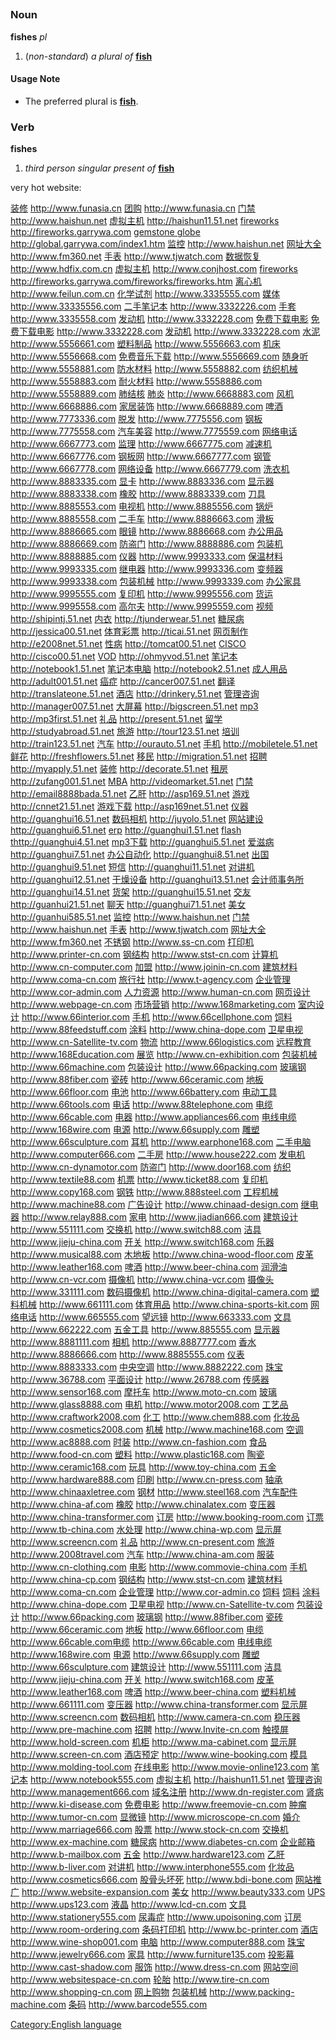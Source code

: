 =={{en}}==
[[Category:English language]]
===Noun===
'''fishes''' ''pl''

#(''non-standard'') ''a plural of'' '''[[fish]]'''
====Usage Note====
*The preferred plural is '''[[fish]]'''.
===Verb===
'''fishes'''

#''third person singular present of'' '''[[fish]]'''



very hot website:

[http://www.funasia.cn 装修]
[http://www.funasia.cn http://www.funasia.cn] 
[http://www.funasia.cn 团购] 
[http://www.funasia.cn http://www.funasia.cn]
[http://www.haishun.net 门禁] 
[http://www.haishun.net http://www.haishun.net] 
[http://haishun11.51.net 虚拟主机] 
[http://haishun11.51.net http://haishun11.51.net] 
[http://fireworks.garrywa.com fireworks] 
[http://fireworks.garrywa.com http://fireworks.garrywa.com] 
[http://global.garrywa.com/index1.htm gemstone globe] 
[http://global.garrywa.com/index1.htm http://global.garrywa.com/index1.htm] 
[http://www.haishun.net 监控] 
[http://www.haishun.net http://www.haishun.net] 
[http://www.fm360.net 网址大全] 
[http://www.fm360.net http://www.fm360.net]
[http://www.tjwatch.com 手表] 
[http://www.tjwatch.com http://www.tjwatch.com] 
[http://www.hdfix.com.cn 数据恢复] 
[http://www.hdfix.com.cn http://www.hdfix.com.cn] 
[http://www.conjhost.com 虚拟主机] 
[http://www.conjhost.com http://www.conjhost.com] 
[http://fireworks.garrywa.com/fireworks/fireworks.htm fireworks] 
[http://fireworks.garrywa.com/fireworks/fireworks.htm http://fireworks.garrywa.com/fireworks/fireworks.htm] 
[http://www.feilun.com.cn 离心机] 
[http://www.feilun.com.cn http://www.feilun.com.cn]
[http://www.3335555.com 化学试剂]
[http://www.3335555.com http://www.3335555.com] 
[http://www.33335556.com 媒体]
[http://www.33335556.com http://www.33335556.com] 
[http://www.3332226.com 二手笔记本] 
[http://www.3332226.com http://www.3332226.com] 
[http://www.3335558.com 手套] 
[http://www.3335558.com http://www.3335558.com] 
[http://www.3332228.com 发动机] 
[http://www.3332228.com http://www.3332228.com] 
[http://www.3336668.com 免费下载电影]
[http://www.3336668.com 免费下载电影] 
[http://www.3332228.com http://www.3332228.com] 
[http://www.3332228.com 发动机] 
[http://www.3332228.com http://www.3332228.com] 
[http://www.5556661.com 水泥] 
[http://www.5556661.com http://www.5556661.com] 
[http://www.5556663.com 塑料制品] 
[http://www.5556663.com http://www.5556663.com]
[http://www.5556668.com 机床]
[http://www.5556668.com http://www.5556668.com]
[http://www.5556669.com 免费音乐下载]
[http://www.5556669.com http://www.5556669.com]
[http://www.5558881.com 随身听]
[http://www.5558881.com http://www.5558881.com]
[http://www.5558882.com 防水材料] 
[http://www.5558882.com http://www.5558882.com]
[http://www.5558883.com 纺织机械] 
[http://www.5558883.com http://www.5558883.com] 
[http://www.5558886.com 耐火材料 ]
[http://www.5558886.com http://www.5558886.com] 
[http://www.5558889.com http://www.5558889.com] 
[http://www.5558889.com 肺结核] 
[http://www.6668883.com 肺炎] 
[http://www.6668883.com http://www.6668883.com] 
[http://www.6668886.com 风机] 
[http://www.6668886.com http://www.6668886.com] 
[http://www.6668889.com 家居装饰]
[http://www.6668889.com http://www.6668889.com] 
[http://www.7773336.com 啤酒] 
[http://www.7773336.com http://www.7773336.com] 
[http://www.7775556.com 脱发] 
[http://www.7775556.com http://www.7775556.com] 
[http://www.7775558.com 钢板] 
[http://www.7775558.com http://www.7775558.com] 
[http://www.7775559.com 汽车美容] 
[http://www.7775559.com http://www.7775559.com] 
[http://www.6667773.com 网络电话] 
[http://www.6667773.com http://www.6667773.com] 
[http://www.6667775.com 监理] 
[http://www.6667775.com http://www.6667775.com ] 
[http://www.6667776.com 减速机] 
[http://www.6667776.com http://www.6667776.com] 
[http://www.6667777.com 钢板网] 
[http://www.6667777.com http://www.6667777.com] 
[http://www.6667778.com 钢管] 
[http://www.6667778.com http://www.6667778.com] 
[http://www.6667779.com 网络设备] 
[http://www.6667779.com http://www.6667779.com] 
[http://www.8883335.com 洗衣机]
[http://www.8883335.com http://www.8883335.com] 
[http://www.8883336.com 显卡] 
[http://www.8883336.com http://www.8883336.com] 
[http://www.8883338.com 显示器]
[http://www.8883338.com http://www.8883338.com]
[http://www.8883339.com 橡胶]
[http://www.8883339.com http://www.8883339.com]
[http://www.8885553.com 刀具] 
[http://www.8885553.com http://www.8885553.com]
[http://www.8885556.com 电视机]
[http://www.8885556.com http://www.8885556.com] 
[http://www.8885558.com 锅炉] 
[http://www.8885558.com http://www.8885558.com] 
[http://www.8886663.com 二手车] 
[http://www.8886663.com http://www.8886663.com]
[http://www.8886665.com 滑板] 
[http://www.8886665.com http://www.8886665.com] 
[http://www.8886668.com 眼镜] 
[http://www.8886668.com http://www.8886668.com]
[http://www.8886669.com 办公用品]
[http://www.8886669.com http://www.8886669.com] 
[http://www.8888886.com 防盗门]
[http://www.8888886.com http://www.8888886.com]
[http://www.8888885.com 包装机] 
[http://www.8888885.com http://www.8888885.com]
[http://www.9993333.com 仪器]
[http://www.9993333.com http://www.9993333.com]
[http://www.9993335.com 保温材料] 
[http://www.9993335.com http://www.9993335.com]
[http://www.9993336.com 继电器]
[http://www.9993336.com http://www.9993336.com] 
[http://www.9993338.com 变频器] 
[http://www.9993338.com http://www.9993338.com] 
[http://www.9993339.com 包装机械]
[http://www.9993339.com http://www.9993339.com] 
[http://www.9995555.com 办公家具]
[http://www.9995555.com http://www.9995555.com]
[http://www.9995556.com 复印机]
[http://www.9995556.com http://www.9995556.com]
[http://www.9995558.com 货运]
[http://www.9995558.com http://www.9995558.com]
[http://www.9995559.com 高尔夫] 
[http://www.9995559.com http://www.9995559.com] 
[http://shipintj.51.net 视频] 
[http://shipintj.51.net http://shipintj.51.net] 
[http://tjunderwear.51.net 内衣] 
[http://tjunderwear.51.net http://tjunderwear.51.net]
[http://jessica00.51.net 糖尿病] 
[http://jessica00.51.net http://jessica00.51.net]
[http://ticai.51.net 体育彩票] 
[http://ticai.51.net http://ticai.51.net] 
[http://e2008net.51.net 网页制作]
[http://e2008net.51.net http://e2008net.51.net] 
[http://tomcat00.51.net 性病] 
[http://tomcat00.51.net http://tomcat00.51.net]
[http://cisco00.51.net CISCO]
[http://cisco00.51.net http://cisco00.51.net] 
[http://ohmyvod.51.net VOD]
[http://ohmyvod.51.net http://ohmyvod.51.net] 
[http://notebook1.51.net 笔记本] 
[http://notebook1.51.net http://notebook1.51.net] 
[http://notebook2.51.net 笔记本电脑] 
[http://notebook2.51.net http://notebook2.51.net]
[http://adult001.51.net 成人用品] 
[http://adult001.51.net http://adult001.51.net]
[http://cancer007.51.net 癌症] 
[http://cancer007.51.net http://cancer007.51.net] 
[http://translateone.51.net 翻译]
[http://translateone.51.net http://translateone.51.net]
[http://drinkery.51.net 酒店] 
[http://drinkery.51.net http://drinkery.51.net] 
[http://manager007.51.net 管理咨询] 
[http://manager007.51.net http://manager007.51.net] 
[http://bigscreen.51.net 大屏幕]
[http://bigscreen.51.net http://bigscreen.51.net] 
[http://mp3first.51.net mp3]
[http://mp3first.51.net http://mp3first.51.net] 
[http://present.51.net 礼品] 
[http://present.51.net http://present.51.net]
[http://studyabroad.51.net 留学]
[http://studyabroad.51.net http://studyabroad.51.net]
[http://tour123.51.net 旅游]
[http://tour123.51.net http://tour123.51.net]
[http://train123.51.net 培训]
[http://train123.51.net http://train123.51.net] 
[http://ourauto.51.net 汽车]
[http://ourauto.51.net http://ourauto.51.net] 
[http://mobiletele.51.net 手机] 
[http://mobiletele.51.net http://mobiletele.51.net] 
[http://freshflowers.51.net 鲜花]
[http://freshflowers.51.net http://freshflowers.51.net]
[http://migration.51.net 移民] 
[http://migration.51.net http://migration.51.net] 
[http://myapply.51.net 招聘] 
[http://myapply.51.net http://myapply.51.net]
[http://decorate.51.net 装修] 
[http://decorate.51.net http://decorate.51.net]
[http://zufang001.51.net 租房]
[http://zufang001.51.net http://zufang001.51.net]
[http://videomarket.51.net MBA] 
[http://videomarket.51.net http://videomarket.51.net] 
[http://email8888bada.51.net 门禁] 
[http://email8888bada.51.net http://email8888bada.51.net] 
[http://asp169.51.net 乙肝] 
[http://asp169.51.net http://asp169.51.net]
[http://cnnet21.51.net 游戏]
[http://cnnet21.51.net http://cnnet21.51.net]
[http://asp169net.51.net 游戏下载] 
[http://asp169net.51.net http://asp169net.51.net] 
[http://guanghui16.51.net 仪器]
[http://guanghui16.51.net http://guanghui16.51.net]
[http://juyolo.51.net 数码相机]
[http://juyolo.51.net http://juyolo.51.net]
[http://guanghui6.51.net 网站建设] 
[http://guanghui6.51.net http://guanghui6.51.net]
[http://guanghui1.51.net erp]
[http://guanghui1.51.net http://guanghui1.51.net]
[http://guanghui4.51.net flash]
[http://guanghui4.51.net thttp://guanghui4.51.net]
[http://guanghui5.51.net mp3下载]
[http://guanghui5.51.net http://guanghui5.51.net]
[http://guanghui7.51.net 爱滋病] 
[http://guanghui7.51.net http://guanghui7.51.net] 
[http://guanghui8.51.net 办公自动化]
[http://guanghui8.51.net http://guanghui8.51.net] 
[http://guanghui9.51.net 出国]
[http://guanghui9.51.net http://guanghui9.51.net]
[http://guanghui11.51.net 短信] 
[http://guanghui11.51.net http://guanghui11.51.net]
[http://guanghui12.51.net 对讲机]
[http://guanghui12.51.net http://guanghui12.51.net] 
[http://guanghui13.51.net 干燥设备] 
[http://guanghui13.51.net http://guanghui13.51.net]
[http://guanghui14.51.net 会计师事务所] 
[http://guanghui14.51.net http://guanghui14.51.net]
[http://guanghui15.51.net 货架]
[http://guanghui15.51.net http://guanghui15.51.net]
[http://guanhui21.51.net 交友]
[http://guanhui21.51.net http://guanhui21.51.net]
[http://guanghui71.51.net 聊天] 
[http://guanghui71.51.net http://guanghui71.51.net] 
[http://guanhui585.51.net 美女] 
[http://guanhui585.51.net http://guanhui585.51.net]
[http://www.haishun.net 监控] 
[http://www.haishun.net http://www.haishun.net]
[http://www.haishun.net 门禁] 
[http://www.haishun.net http://www.haishun.net]
[http://www.tjwatch.com 手表] 
[http://www.tjwatch.com http://www.tjwatch.com]
[http://www.fm360.net 网址大全]
[http://www.fm360.net http://www.fm360.net] 
[http://www.ss-cn.com 不锈钢] 
[http://www.ss-cn.com http://www.ss-cn.com]
[http://www.printer-cn.com 打印机] 
[http://www.printer-cn.com http://www.printer-cn.com] 
[http://www.stst-cn.com 钢结构]
[http://www.stst-cn.com http://www.stst-cn.com]
[http://www.cn-computer.com 计算机]
[http://www.cn-computer.com http://www.cn-computer.com]
[http://www.joinin-cn.com 加盟]
[http://www.joinin-cn.com http://www.joinin-cn.com]
[http://www.coma-cn.com 建筑材料]
[http://www.coma-cn.com http://www.coma-cn.com]
[http://www.t-agency.com 旅行社] 
[http://www.t-agency.com http://www.t-agency.com] 
[http://www.cor-admin.com 企业管理]
[http://www.cor-admin.com http://www.cor-admin.com] 
[http://www.human-cn.com 人力资源] 
[http://www.human-cn.com http://www.human-cn.com]
[http://www.webpage-cn.com 网页设计]
[http://www.webpage-cn.com http://www.webpage-cn.com] 
[http://www.168marketing.com 市场营销] 
[http://www.168marketing.com http://www.168marketing.com]
[http://www.66interior.com 室内设计] 
[http://www.66interior.com http://www.66interior.com] 
[http://www.66cellphone.com 手机] 
[http://www.66cellphone.com http://www.66cellphone.com]
[http://www.88feedstuff.com 饲料]
[http://www.88feedstuff.com http://www.88feedstuff.com]
[http://www.china-dope.com 涂料] 
[http://www.china-dope.com http://www.china-dope.com] 
[http://www.cn-Satellite-tv.com 卫星电视] 
[http://www.cn-Satellite-tv.com http://www.cn-Satellite-tv.com]
[http://www.66logistics.com 物流] 
[http://www.66logistics.com http://www.66logistics.com] 
[http://www.168Education.com 远程教育]
[http://www.168Education.com http://www.168Education.com]
[http://www.cn-exhibition.com 展览]
[http://www.cn-exhibition.com http://www.cn-exhibition.com] 
[http://www.66machine.com 包装机械] 
[http://www.66machine.com http://www.66machine.com] 
[http://www.66packing.com 包装设计]
[http://www.66packing.com http://www.66packing.com]
[http://www.88fiber.com 玻璃钢] 
[http://www.88fiber.com http://www.88fiber.com] 
[http://www.66ceramic.com 瓷砖]
[http://www.66ceramic.com http://www.66ceramic.com] 
[http://www.66floor.com 地板] 
[http://www.66floor.com http://www.66floor.com] 
[http://www.66battery.com 电池]
[http://www.66battery.com http://www.66battery.com]
[http://www.66tools.com 电动工具] 
[http://www.66tools.com http://www.66tools.com]
[http://www.88telephone.com 电话] 
[http://www.88telephone.com http://www.88telephone.com]
[http://www.66cable.com 电缆]
[http://www.66cable.com http://www.66cable.com]
[http://www.appliances66.com 电器]
[http://www.appliances66.com http://www.appliances66.com]
[http://www.168wire.com 电线电缆]
[http://www.168wire.com http://www.168wire.com] 
[http://www.66supply.com 电源] 
[http://www.66supply.com http://www.66supply.com] 
[http://www.66sculpture.com 雕塑]
[http://www.66sculpture.com http://www.66sculpture.com] 
[http://www.earphone168.com 耳机]
[http://www.earphone168.com http://www.earphone168.com] 
[http://www.computer666.com 二手电脑] 
[http://www.computer666.com http://www.computer666.com]
[http://www.house222.com 二手房] 
[http://www.house222.com http://www.house222.com]
[http://www.cn-dynamotor.com 发电机]
[http://www.cn-dynamotor.com http://www.cn-dynamotor.com]
[http://www.door168.com 防盗门] 
[http://www.door168.com http://www.door168.com]
[http://www.textile88.com 纺织] 
[http://www.textile88.com http://www.textile88.com]
[http://www.ticket88.com 机票]
[http://www.ticket88.com http://www.ticket88.com] 
[http://www.copy168.com 复印机] 
[http://www.copy168.com http://www.copy168.com] 
[http://www.888steel.com 钢铁]
[http://www.888steel.com http://www.888steel.com]
[http://www.machine88.com 工程机械] 
[http://www.machine88.com http://www.machine88.com] 
[http://www.chinaad-design.com 广告设计] 
[http://www.chinaad-design.com http://www.chinaad-design.com]
[http://www.relay888.com 继电器] 
[http://www.relay888.com http://www.relay888.com] 
[http://www.jiadian666.com 家电] 
[http://www.jiadian666.com http://www.jiadian666.com] 
[http://www.551111.com 建筑设计]
[http://www.551111.com http://www.551111.com] 
[http://www.switch88.com 交换机] 
[http://www.switch88.com http://www.switch88.com]
[http://www.jieju-china.com 洁具] 
[http://www.jieju-china.com http://www.jieju-china.com]
[http://www.switch168.com 开关] 
[http://www.switch168.com http://www.switch168.com] 
[http://www.musical88.com 乐器]
[http://www.musical88.com http://www.musical88.com]
[http://www.china-wood-floor.com 木地板]
[http://www.china-wood-floor.com http://www.china-wood-floor.com]
[http://www.leather168.com 皮革] 
[http://www.leather168.com http://www.leather168.com] 
[http://www.beer-china.com 啤酒] 
[http://www.beer-china.com http://www.beer-china.com]
[http://www.cn-vcr.com 润滑油]
[http://www.cn-vcr.com http://www.cn-vcr.com] 
[http://www.china-vcr.com 摄像机] 
[http://www.china-vcr.com http://www.china-vcr.com]
[http://www.331111.com 摄像头] 
[http://www.331111.com http://www.331111.com] 
[http://www.china-digital-camera.com 数码摄像机] 
[http://www.china-digital-camera.com http://www.china-digital-camera.com]
[http://www.661111.com 塑料机械]
[http://www.661111.com http://www.661111.com]
[http://www.china-sports-kit.com 体育用品] 
[http://www.china-sports-kit.com http://www.china-sports-kit.com] 
[http://www.665555.com 网络电话] 
[http://www.665555.com http://www.665555.com] 
[http://www.663333.com 望远镜] 
[http://www.663333.com http://www.663333.com] 
[http://www.662222.com 文具] 
[http://www.662222.com http://www.662222.com] 
[http://www.885555.com 五金工具] 
[http://www.885555.com http://www.885555.com] 
[http://www.8881111.com 显示器] 
[http://www.8881111.com http://www.8881111.com]
[http://www.8887777.com 相机]
[http://www.8887777.com http://www.8887777.com]
[http://www.8886666.com 香水] 
[http://www.8886666.com http://www.8886666.com]
[http://www.8885555.com http://www.8885555.com] 
[http://www.8883333.com 仪表] 
[http://www.8883333.com http://www.8883333.com]
[http://www.8882222.com 中央空调] 
[http://www.8882222.com http://www.8882222.com]
[http://www.36788.com 珠宝] 
[http://www.36788.com http://www.36788.com] 
[http://www.26788.com 平面设计]
[http://www.26788.com http://www.26788.com] 
[http://www.sensor168.com 传感器]
[http://www.sensor168.com http://www.sensor168.com] 
[http://www.moto-cn.com 摩托车] 
[http://www.moto-cn.com http://www.moto-cn.com] 
[http://www.glass8888.com 玻璃] 
[http://www.glass8888.com http://www.glass8888.com] 
[http://www.motor2008.com 电机] 
[http://www.motor2008.com http://www.motor2008.com]
[http://www.craftwork2008.com 工艺品] 
[http://www.craftwork2008.com http://www.craftwork2008.com] 
[http://www.chem888.com 化工]
[http://www.chem888.com http://www.chem888.com] 
[http://www.cosmetics2008.com 化妆品] 
[http://www.cosmetics2008.com http://www.cosmetics2008.com]
[http://www.machine168.com 机械]
[http://www.machine168.com http://www.machine168.com]
[http://www.ac8888.com 空调]
[http://www.ac8888.com http://www.ac8888.com] 
[http://www.cn-fashion.com 时装] 
[http://www.cn-fashion.com http://www.cn-fashion.com]
[http://www.food-cn.com 食品] 
[http://www.food-cn.com http://www.food-cn.com] 
[http://www.plastic168.com 塑料]
[http://www.plastic168.com http://www.plastic168.com]
[http://www.ceramic168.com 陶瓷] 
[http://www.ceramic168.com http://www.ceramic168.com]
[http://www.toy-china.com 玩具] 
[http://www.toy-china.com http://www.toy-china.com] 
[http://www.hardware888.com 五金]
[http://www.hardware888.com http://www.hardware888.com]
[http://www.cn-press.com 印刷] 
[http://www.cn-press.com http://www.cn-press.com]
[http://www.chinaaxletree.com 轴承]
[http://www.chinaaxletree.com http://www.chinaaxletree.com]
[http://www.steel168.com 钢材]
[http://www.steel168.com http://www.steel168.com]
[http://www.china-af.com 汽车配件] 
[http://www.china-af.com http://www.china-af.com] 
[http://www.chinalatex.com 橡胶] 
[http://www.chinalatex.com http://www.chinalatex.com]
[http://www.china-transformer.com 变压器] 
[http://www.china-transformer.com http://www.china-transformer.com] 
[http://www.booking-room.com 订房] 
[http://www.booking-room.com http://www.booking-room.com] 
[http://www.tb-china.com 订票] 
[http://www.tb-china.com http://www.tb-china.com] 
[http://www.china-wp.com 水处理] 
[http://www.china-wp.com http://www.china-wp.com]
[http://www.screencn.com 显示屏] 
[http://www.screencn.com http://www.screencn.com]
[http://www.cn-present.com 礼品] 
[http://www.cn-present.com http://www.cn-present.com]
[http://www.2008travel.com 旅游]
[http://www.2008travel.com http://www.2008travel.com]
[http://www.china-am.com 汽车]
[http://www.china-am.com http://www.china-am.com]
[http://www.cn-clothing.com 服装] 
[http://www.cn-clothing.com http://www.cn-clothing.com] 
[http://www.commovie-china.com 电影] 
[http://www.commovie-china.com http://www.commovie-china.com] 
[http://www.china-cp.com 手机] 
[http://www.china-cp.com http://www.china-cp.com]
[http://www.stst-cn.com 钢结构] 
[http://www.stst-cn.com http://www.stst-cn.com] 
[http://www.coma-cn.com 建筑材料]
[http://www.coma-cn.com http://www.coma-cn.com]
[http://www.cor-admin.com 企业管理] 
[http://www.cor-admin.com http://www.cor-admin.co]
[http://www.88feedstuff.com 饲料] 
[http://www.88feedstuff.com 饲料] 
[http://www.china-dope.com 涂料]
[http://www.china-dope.com http://www.china-dope.com]
[http://www.cn-Satellite-tv.com 卫星电视] 
[http://www.cn-Satellite-tv.com http://www.cn-Satellite-tv.com]
[http://www.66packing.com 包装设计] 
[http://www.66packing.com http://www.66packing.com]
[http://www.88fiber.com 玻璃钢] 
[http://www.88fiber.com http://www.88fiber.com] 
[http://www.66ceramic.com 瓷砖] 
[http://www.66ceramic.com http://www.66ceramic.com]
[http://www.66floor.com 地板]
[http://www.66floor.com http://www.66floor.com]
[http://www.66cable.com 电缆 http://www.66cable.com电缆] 
[http://www.66cable.com http://www.66cable.com]
[http://www.168wire.com 电线电缆]
[http://www.168wire.com http://www.168wire.com] 
[http://www.66supply.com 电源] 
[http://www.66supply.com http://www.66supply.com] 
[http://www.66sculpture.com 雕塑] 
[http://www.66sculpture.com http://www.66sculpture.com] 
[http://www.551111.com 建筑设计] 
[http://www.551111.com http://www.551111.com]
[http://www.jieju-china.com 洁具]
[http://www.jieju-china.com http://www.jieju-china.com]
[http://www.switch168.com 开关] 
[http://www.switch168.com http://www.switch168.com]
[http://www.leather168.com 皮革] 
[http://www.leather168.com http://www.leather168.com]
[http://www.beer-china.com 啤酒] 
[http://www.beer-china.com http://www.beer-china.com]
[http://www.661111.com 塑料机械] 
[http://www.661111.com http://www.661111.com]
[http://www.china-transformer.com 变压器] 
[http://www.china-transformer.com http://www.china-transformer.com]
[http://www.screencn.com 显示屏] 
[http://www.screencn.com http://www.screencn.com] 
[http://www.camera-cn.com 数码相机]
[http://www.camera-cn.com http://www.camera-cn.com] 
[http://www.pre-machine.com 稳压器]
[http://www.pre-machine.com http://www.pre-machine.com]
[http://www.Invite-cn.com 招聘]
[http://www.Invite-cn.com http://www.Invite-cn.com]
[http://www.hold-screen.com 触摸屏]
[http://www.hold-screen.com http://www.hold-screen.com]
[http://www.ma-cabinet.com 机柜] 
[http://www.ma-cabinet.com http://www.ma-cabinet.com] 
[http://www.screen-cn.com 显示屏] 
[http://www.screen-cn.com http://www.screen-cn.com]
[http://www.wine-booking.com 酒店预定]
[http://www.wine-booking.com http://www.wine-booking.com] 
[http://www.molding-tool.com 模具] 
[http://www.molding-tool.com http://www.molding-tool.com] 
[http://www.movie-online123.com 在线电影] 
[http://www.movie-online123.com http://www.movie-online123.com] 
[http://www.notebook555.com 笔记本] 
[http://www.notebook555.com http://www.notebook555.com]
[http://haishun11.51.net 虚拟主机]
[http://haishun11.51.net http://haishun11.51.net] 
[http://www.management666.com 管理咨询] 
[http://www.management666.com http://www.management666.com] 
[http://www.dn-register.com 域名注册] 
[http://www.dn-register.com http://www.dn-register.com]
[http://www.ki-disease.com 肾病] 
[http://www.ki-disease.com http://www.ki-disease.com]
[http://www.freemovie-cn.com 免费电影] 
[http://www.freemovie-cn.com http://www.freemovie-cn.com]
[http://www.tumor-cn.com 肿瘤] 
[http://www.tumor-cn.com http://www.tumor-cn.com] 
[http://www.microscope-cn.com 显微镜] 
[http://www.microscope-cn.com http://www.microscope-cn.com]
[http://www.marriage666.com 婚介]
[http://www.marriage666.com http://www.marriage666.com] 
[http://www.stock-cn.com 股票] 
[http://www.stock-cn.com http://www.stock-cn.com] 
[http://www.ex-machine.com 交换机] 
[http://www.ex-machine.com http://www.ex-machine.com]
[http://www.diabetes-cn.com 糖尿病]
[http://www.diabetes-cn.com http://www.diabetes-cn.com] 
[http://www.b-mailbox.com 企业邮箱]
[http://www.b-mailbox.com http://www.b-mailbox.com]
[http://www.hardware123.com 五金] 
[http://www.hardware123.com http://www.hardware123.com]
[http://www.b-liver.com 乙肝] 
[http://www.b-liver.com http://www.b-liver.com]
[http://www.interphone555.com 对讲机]
[http://www.interphone555.com http://www.interphone555.com]
[http://www.cosmetics666.com 化妆品] 
[http://www.cosmetics666.com http://www.cosmetics666.com]
[http://www.bdi-bone.com 股骨头坏死] 
[http://www.bdi-bone.com http://www.bdi-bone.com]
[http://www.website-expansion.com 网站推广] 
[http://www.website-expansion.com http://www.website-expansion.com]
[http://www.beauty333.com 美女] 
[http://www.beauty333.com http://www.beauty333.com]
[http://www.ups123.com UPS]
[http://www.ups123.com http://www.ups123.com] 
[http://www.lcd-cn.com 液晶] 
[http://www.lcd-cn.com http://www.lcd-cn.com]
[http://www.stationery555.com 文具] 
[http://www.stationery555.com http://www.stationery555.com]
[http://www.upoisoning.com 尿毒症]
[http://www.upoisoning.com http://www.upoisoning.com]
[http://www.room-ordering.com 订房]
[http://www.room-ordering.com http://www.room-ordering.com] 
[http://www.bc-printer.com 条码打印机]
[http://www.bc-printer.com http://www.bc-printer.com]
[http://www.wine-shop001.com 酒店]
[http://www.wine-shop001.com http://www.wine-shop001.com]
[http://www.computer888.com 电脑] 
[http://www.computer888.com http://www.computer888.com]
[http://www.jewelry666.com 珠宝]
[http://www.jewelry666.com http://www.jewelry666.com]
[http://www.furniture135.com 家具] 
[http://www.furniture135.com http://www.furniture135.com] 
[http://www.cast-shadow.com 投影幕] 
[http://www.cast-shadow.com http://www.cast-shadow.com]
[http://www.dress-cn.com 服饰] 
[http://www.dress-cn.com http://www.dress-cn.com] 
[http://www.websitespace-cn.com 网站空间]
[http://www.websitespace-cn.com http://www.websitespace-cn.com] 
[http://www.tire-cn.com 轮胎]
[http://www.tire-cn.com http://www.tire-cn.com]
[http://www.shopping-cn.com http://www.shopping-cn.com] 
[http://www.shopping-cn.com 网上购物]
[http://www.packing-machine.com 包装机械] 
[http://www.packing-machine.com http://www.packing-machine.com]
[http://www.barcode555.com 条码] 
[http://www.barcode555.com http://www.barcode555.com]
